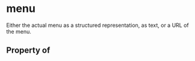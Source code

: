 # menu

Either the actual menu as a structured representation, as text, or a URL of the menu.

## Property of



